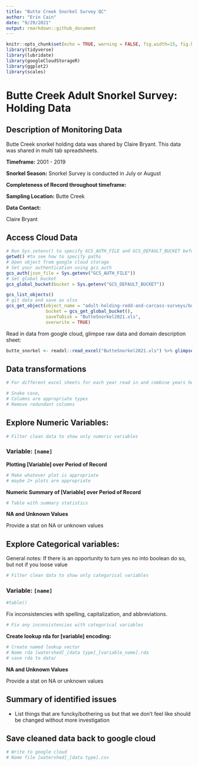 ```yaml
---
title: "Butte Creek Snorkel Survey QC"
author: "Erin Cain"
date: "9/29/2021"
output: rmarkdown::github_document
---
```


```r
knitr::opts_chunk$set(echo = TRUE, warning = FALSE, fig.width=15, fig.height=10)
library(tidyverse)
library(lubridate)
library(googleCloudStorageR)
library(ggplot2)
library(scales)
```

# Butte Creek Adult Snorkel Survey: Holding Data 

## Description of Monitoring Data
Butte Creek snorkel holding data was shared by Claire Bryant. This data was shared in multi tab spreadsheets. 

**Timeframe:** 2001 - 2019 

**Snorkel Season:** Snorkel Survey is conducted in July or August 

**Completeness of Record throughout timeframe:** 

**Sampling Location:** Butte Creek 

**Data Contact:** 

Claire Bryant 

## Access Cloud Data

```r
# Run Sys.setenv() to specify GCS_AUTH_FILE and GCS_DEFAULT_BUCKET before running 
getwd() #to see how to specify paths 
# Open object from google cloud storage
# Set your authentication using gcs_auth
gcs_auth(json_file = Sys.getenv("GCS_AUTH_FILE"))
# Set global bucket 
gcs_global_bucket(bucket = Sys.getenv("GCS_DEFAULT_BUCKET"))

gcs_list_objects()
# git data and save as xlsx
gcs_get_object(object_name = "adult-holding-redd-and-carcass-surveys/butte-creek/data-raw/Butte 2001 Snorkel Modified.xls",
               bucket = gcs_get_global_bucket(),
               saveToDisk = "ButteSnorkel2021.xls",
               overwrite = TRUE)

```

Read in data from google cloud, glimpse raw data and domain description sheet: 
```r
butte_snorkel <- readxl::read_excel("ButteSnorkel2021.xls") %>% glimpse()
```

## Data transformations

```r
# For different excel sheets for each year read in and combine years here
```

```r
# Snake case, 
# Columns are appropriate types
# Remove redundant columns
```

## Explore Numeric Variables: {.tabset}

```r
# Filter clean data to show only numeric variables 
```

### Variable: `[name]`

**Plotting [Variable] over Period of Record**

```r
# Make whatever plot is appropriate 
# maybe 2+ plots are appropriate
```

**Numeric Summary of [Variable] over Period of Record**

```r
# Table with summary statistics
```

**NA and Unknown Values**

Provide a stat on NA or unknown values

## Explore Categorical variables: {.tabset}

General notes: If there is an opportunity to turn yes no into boolean do so, but not if you loose value 

```r
# Filter clean data to show only categorical variables
```


### Variable: `[name]`
```r
#table() 
```

Fix inconsistencies with spelling, capitalization, and abbreviations. 

```r
# Fix any inconsistencies with categorical variables
```

**Create lookup rda for [variable] encoding:** 
```r
# Create named lookup vector
# Name rda [watershed]_[data type]_[variable_name].rda
# save rda to data/ 
```

**NA and Unknown Values**

Provide a stat on NA or unknown values

## Summary of identified issues

* List things that are funcky/bothering us but that we don't feel like should be changed without more investigation

## Save cleaned data back to google cloud 

```r
# Write to google cloud 
# Name file [watershed]_[data type].csv
```